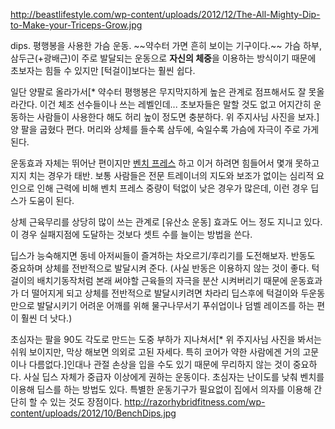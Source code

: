 http://beastlifestyle.com/wp-content/uploads/2012/12/The-All-Mighty-Dip-to-Make-your-Triceps-Grow.jpg

dips.
평행봉을 사용한 가슴 운동. ~~약수터 가면 흔히 보이는 기구이다.~~
가슴 하부, 삼두근(+광배근)이 주로 발달되는 운동으로 '''자신의 체중'''을 이용하는 방식이기 때문에 초보자는 힘들 수 있지만 [턱걸이]보다는 훨씬 쉽다.

일단 양팔로 올라가서[* 약수터 평행봉은 무지막지하게 높은 관계로 점프해서도 잘 못올라간다. 이건 체조 선수들이나 쓰는 레벨인데... 초보자들은 말할 것도 없고 어지간히 운동하는 사람들이 사용한다 해도 허리 높이 정도면 충분하다. 위 주지사님 사진을 보자.] 양 팔을 굽혔다 편다. 머리와 상체를 들수록 삼두에, 숙일수록 가슴에 자극이 주로 가게 된다. 

운동효과 자체는 뛰어난 편이지만 [[벤치 프레스]] 하고 이거 하려면 힘들어서 몇개 못하고 지지 치는 경우가 태반.
보통 사람들은 전문 트레이너의 지도와 보조가 없이는 심리적 요인으로 인해 근력에 비해 벤치 프레스 중량이 턱없이 낮은 경우가 많은데, 이런 경우 딥스가 도움이 된다.

상체 근육무리를 상당히 많이 쓰는 관계로 [유산소 운동] 효과도 어느 정도 지니고 있다. 이 경우 실패지점에 도달하는 것보다 셋트 수를 늘이는 방법을 쓴다.

딥스가 능숙해지면 동네 아저씨들이 즐겨하는 차오르기/후리기를 도전해보자. 반동도 중요하며 상체를 전반적으로 발달시켜 준다. (사실 반동은 이용하지 않는 것이 좋다. 턱걸이의 배치기동작처럼 본래 써야할 근육들의 자극을 분산 시켜버리기 때문에 운동효과가 더 떨어지게 되고 상체를 전반적으로 발달시키려면 차라리 딥스후에 턱걸이와 두운동만으로 발달시키기 어려운 어깨를 위해 물구나무서기 푸쉬업이나 덤벨 레이즈를 하는 편이 훨씬 더 낫다.)

초심자는 팔을 90도 각도로 만드는 도중 부하가 지나쳐서[* 위 주지사님 사진을 봐서는 쉬워 보이지만, 막상 해보면 의외로 고된 자세다. 특히 코어가 약한 사람에겐 거의 고문이나 다름없다.]인대나 관절 손상을 입을 수도 있기 때문에 무리하지 않는 것이 중요하다. 사실 딥스 자체가 중급자 이상에게 권하는 운동이다.
초심자는 난이도를 낮춰 벤치를 이용해 딥스를 하는 방법도 있다. 특별한 운동기구가 필요없이 집에서 의자를 이용해 간단히 할 수 있는 것도 장점이다.
http://razorhybridfitness.com/wp-content/uploads/2012/10/BenchDips.jpg

